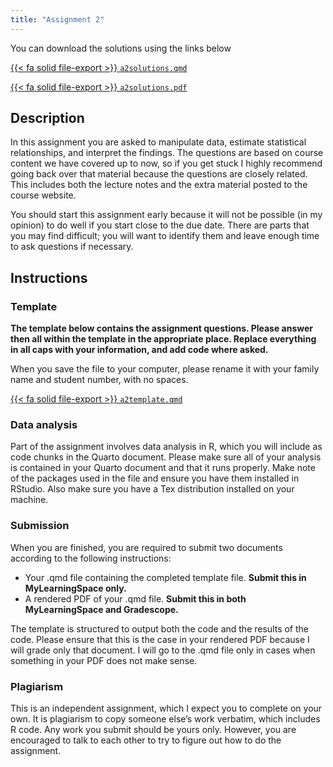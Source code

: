 ```yaml
---
title: "Assignment 2"
---
```


::: {.callout-warning title="Answer Key"}
You can download the solutions using the links below

[{{< fa solid file-export >}} `a2solutions.qmd`](/assignments/files/a2solutions.qmd)

[{{< fa solid file-export >}} `a2solutions.pdf`](/assignments/files/a2solutions.pdf)
:::

## Description

In this assignment you are asked to manipulate data, estimate statistical relationships, and interpret the findings. The questions are based on course content we have covered up to now, so if you get stuck I highly recommend going back over that material because the questions are closely related. This includes both the lecture notes and the extra material posted to the course website.

You should start this assignment early because it will not be possible (in my opinion) to do well if you start close to the due date. There are parts that you may find difficult; you will want to identify them and leave enough time to ask questions if necessary.

## Instructions

### Template

**The template below contains the assignment questions. Please answer then all within the template in the appropriate place. Replace everything in all caps with your information, and add code where asked.**

When you save the file to your computer, please rename it with your family name and student number, with no spaces.

[{{< fa solid file-export >}} `a2template.qmd`](/assignments/files/a2template.qmd)

### Data analysis

Part of the assignment involves data analysis in R, which you will include as code chunks in the Quarto document. Please make sure all of your analysis is contained in your Quarto document and that it runs properly. Make note of the packages used in the file and ensure you have them installed in RStudio. Also make sure you have a Tex distribution installed on your machine.

### Submission

When you are finished, you are required to submit two documents according to the following instructions:

-   Your .qmd file containing the completed template file. **Submit this in MyLearningSpace only.**
-   A rendered PDF of your .qmd file. **Submit this in both MyLearningSpace and Gradescope.**

The template is structured to output both the code and the results of the code. Please ensure that this is the case in your rendered PDF because I will grade only that document. I will go to the .qmd file only in cases when something in your PDF does not make sense.

### Plagiarism

This is an independent assignment, which I expect you to complete on your own. It is plagiarism to copy someone else's work verbatim, which includes R code. Any work you submit should be yours only. However, you are encouraged to talk to each other to try to figure out how to do the assignment.
